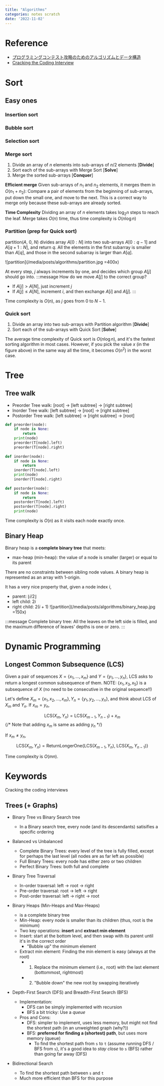 ```yaml
---
title: "Algorithms"
categories: notes scratch
date: '2022-11-02'
---
```

# Reference
- [プログラミングコンテスト攻略のためのアルゴリズムとデータ構造](https://www.amazon.co.jp/%E3%83%97%E3%83%AD%E3%82%B0%E3%83%A9%E3%83%9F%E3%83%B3%E3%82%B0%E3%82%B3%E3%83%B3%E3%83%86%E3%82%B9%E3%83%88%E6%94%BB%E7%95%A5%E3%81%AE%E3%81%9F%E3%82%81%E3%81%AE%E3%82%A2%E3%83%AB%E3%82%B4%E3%83%AA%E3%82%BA%E3%83%A0%E3%81%A8%E3%83%87%E3%83%BC%E3%82%BF%E6%A7%8B%E9%80%A0-%E6%B8%A1%E9%83%A8-%E6%9C%89%E9%9A%86-ebook/dp/B00U5MVXZO)
- [Cracking the Coding Interview](https://www.crackingthecodinginterview.com/)

# Sort
## Easy ones
### Insertion sort
### Bubble sort
### Selection sort

### Merge sort
1. Divide an array of $n$ elements into sub-arrays of $n/2$ elements [**Divide**]
2. Sort each of the sub-arrays with Merge Sort [**Solve**]
3. Merge the sorted sub-arrays [**Conquer**]

**Efficient merge**
Given sub-arrays of $n_1$ and $n_2$ elements, it merges them in $O(n_1 + n_2)$:
Compare a pair of elements from the beginning of sub-arrays, put down the small one, and move to the next.
This is a correct way to merge only because these sub-arrays are already sorted.

**Time Complexity**
Dividing an array of $n$ elements takes $\log_2 n$ steps to reach the leaf.
Merge takes $O(n)$ time, thus time complexity is $O(n\log n)$


### Partition (prep for Quick sort)
partition($A$, $0$, $N$) divides array $A[0:N]$ into two sub-arrays $A[0:q-1]$ and $A[q+1:N]$, and return $q$.
All the elements in the first subarray is smaller than $A[q]$, and those in the second subarray is larger than $A[q]$.

![partition](/media/posts/algorithms/partition.jpg =400x)

At every step, $j$ always increments by one, and decides which group $A[j]$ should go into.
:::message
How do we move $A[j]$ to the correct group?
- If $A[j] > A[N]$, just increment $j$
- If $A[j] \leq A[N]$, increment $i$, and then exchange $A[i]$ and $A[j]$.
:::

Time complexity is $O(n)$, as $j$ goes from $0$ to $N-1$.

### Quick sort
1. Divide an array into two sub-arrays with Partition algorithm [**Divide**]
2. Sort each of the sub-arrays with Quick Sort [**Solve**]

The average time complexity of Quick sort is $O(n \log n)$, and it's the fastest sorting algorithm in most cases. However, if you pick the value $x$ (in the figure above) in the same way all the time, it becomes $O(n^2)$ in the worst case.


# Tree
## Tree walk
- Preorder Tree walk: [root] -> [left subtree] -> [right subtree]
- Inorder Tree walk: [left subtree] -> [root] -> [right subtree]
- Postorder Tree walk: [left subtree] -> [right subtree] -> [root]

```python
def preorder(node):
    if node is None:
        return
    print(node)
    preorder(T[node].left)
    preorder(T[node].right)
    
def inorder(node):
    if node is None:
        return
    inorder(T[node].left)
    print(node)
    inorder(T[node].right)
    
def postorder(node):
    if node is None:
        return
    postorder(T[node].left)
    postorder(T[node].right)
    print(node)
```

Time complexity is $O(n)$ as it visits each node exactly once.

## Binary Heap
Binary heap is a **complete binary tree** that meets:
- max-heap (min-heap): the value of a node is smaller (larger) or equal to its parent

There are no constraints between sibling node values.
A binary heap is represented as an array with 1-origin.

It has a very nice property that, given a node index $i$, 
- parent: $\left\lfloor i/2 \right\rfloor$
- left child: $2i$
- right child: $2(i+1)$
![partition](/media/posts/algorithms/binary_heap.jpg =150x)

:::message
Complete binary tree:
All the leaves on the left side is filled, and the maximum difference of leaves' depths is one or zero.
:::


# Dynamic Programming
## Longest Common Subsequence (LCS)
Given a pair of sequences $X=\{x_1, \ldots, x_m\}$ and $Y=\{y_1, \ldots, y_n\}$, LCS asks to return a longest common subsequence of them.
NOTE: $\{x_1, x_3, x_5\}$ is a subsequence of $X$ (no need to be consecutive in the original sequence!!)

Let's define $X_m = \{x_1, x_2, \ldots, x_m\}, Y_n = \{y_1, y_2, \ldots, y_n\}$, and think about LCS of $X_m$ and $Y_n$.
If $x_m = y_n$,

$$
\text{LCS}(X_m, Y_n) = \text{LCS}(X_{m-1}, Y_{n-1}) + x_m
$$
{/* Note that adding $x_m$ is same as adding $y_n$ */}

If $x_m \neq y_n$,

$$
\text{LCS}(X_m, Y_n) = \text{ReturnLongerOne}\big\{\text{LCS}(X_{m-1}, Y_n),~\text{LCS}(X_m, Y_{n-1})\big\}
$$

Time complexity is $O(mn)$.

# Keywords
Cracking the coding interviews

## Trees (+ Graphs)
- Binary Tree vs Binary Search tree
    - In a Binary search tree, every node (and its descendants) satisifies a specific ordering
- Balanced vs Unbalanced
    - Complete Binary Trees: every level of the tree is fully filled, except for perhaps the last level (all nodes are as far left as possible)
    - Full Binary Trees: every node has either zero or two children
    - Perfect Binary Trees: both full and complete
- Binary Tree Traversal
    - In-order traversal: left -> root -> right
    - Pre-order traversal: root -> left -> right
    - Post-order traversal: left -> right -> root
- Binary Heaps (Min-Heaps and Max-Heaps)
    - is a complete binary tree
    - Min-Heap: every node is smaller than its children (thus, root is the minimum)
    - Two key operations: **insert** and **extract min element**
    - Insert: start at the bottom level, and then swap with its parent until it's in the correct order
        - "Bubble up" the minimum element
    - Extract min element: Finding the min element is easy (always at the root)
        - 1. Replace the minimum element (i.e., root) with the last element (bottommost, rightmost)
        - 2. "Bubble down" the new root by swapping iteratively

- Depth-First Search (DFS) and Breadth-First Search (BFS)
    - Implementation:
        - DFS can be simply implemented with recursion
        - BFS a bit tricky: Use a *queue*
    - Pros and Cons:
        - DFS: simpler to implement, uses less memory, but might not find the shortest path (in an unweighted graph (why?))
        - BFS: **preferred for finding a (shortest) path**, but uses more memory (queue)
            - To find the shortest path from `s` to `t` (assume running DFS / BFS from `s`), it's a good idea to *stay close* to `s` (BFS) rather than going far away (DFS)
- Bidirectional Search
    - To find the shortest path between `s` and `t`
    - Much more efficient than BFS for this purpose